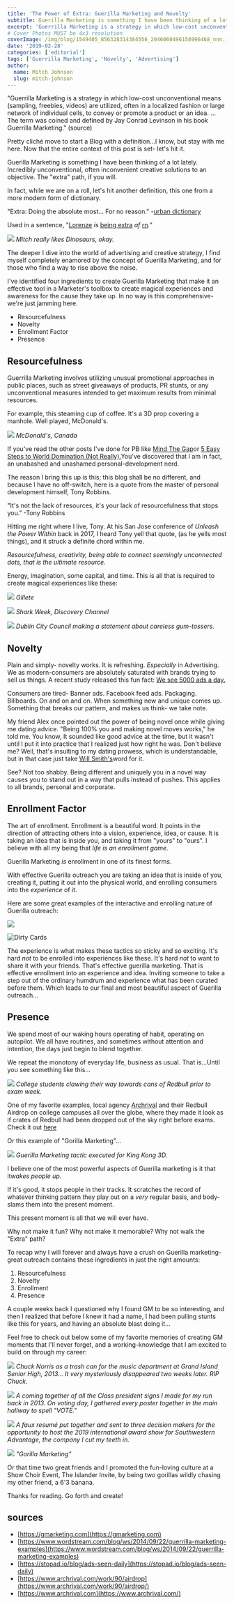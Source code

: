 ```yaml
---
title: 'The Power of Extra: Guerilla Marketing and Novelty'
subtitle: Guerilla Marketing is something I have been thinking of a lot lately. Incredibly unconventional, often inconvenient creative solutions to an objective. The “extra” path, if you will.
excerpt: 'Guerrilla Marketing is a strategy in which low-cost unconventional means (sampling, freebies, videos) are utilized, often in a localized fashion or large network of individual cells, to convey or promote a product or an idea.'
# Cover Photos MUST be 4x3 resolution
coverImage: /img/blog/1549405_856328314384556_2046060496158996468_nnn.jpg
date: '2019-02-28'
categories: ['editorial']
tags: ['Guerrilla Marketing', 'Novelty', 'Advertising']
author:
  name: Mitch Johnson
  slug: mitch-johnson
---
```


"Guerrilla Marketing is a strategy in which low-cost unconventional means (sampling, freebies, videos) are utilized, often in a localized fashion or large network of individual cells, to convey or promote a product or an idea. ... The term was coined and defined by Jay Conrad Levinson in his book Guerrilla Marketing." (source)

Pretty cliché move to start a Blog with a definition...I know, but stay with me here. Now that the entire context of this post is set- let's hit it.

Guerilla Marketing is something I have been thinking of a lot lately. Incredibly unconventional, often inconvenient creative solutions to an objective. The "extra" path, if you will.

In fact, while we are on a roll, let's hit another definition, this one from a more modern form of dictionary.

"Extra: Doing the absolute most... For no reason." -[urban dictionary](https://www.urbandictionary.com/define.php?term=extra)

Used in a sentence, "[Lorenze](https://www.urbandictionary.com/define.php?term=Lorenze) _is_ [being extra](https://www.urbandictionary.com/define.php?term=being%20extra) _af_ [rn](https://www.urbandictionary.com/define.php?term=rn)_."_

![](https://cdn.pixelbakery.com/img/blog/Text-placeholder-1024x1024.jpg) _Mitch really likes Dinosaurs, okay._

The deeper I dive into the world of advertising and creative strategy, I find myself completely enamored by the concept of Guerilla Marketing, and for those who find a way to rise above the noise.

I've identified four ingredients to create Guerilla Marketing that make it an effective tool in a Marketer's toolbox to create magical experiences and awareness for the cause they take up. In no way is this comprehensive- we're just jamming here.

- Resourcefulness
- Novelty
- Enrollment Factor
- Presence

## Resourcefulness

Guerrilla Marketing involves utilizing unusual promotional approaches in public places, such as street giveaways of products, PR stunts, or any unconventional measures intended to get maximum results from minimal resources.

For example, this steaming cup of coffee. It's a 3D prop covering a manhole. Well played, McDonald's.

![](https://cdn.pixelbakery.com/img/blog/Giant-McDonalds-coffee-cup-Media-Resources-guerilla-marketing-1.jpg) _McDonald's, Canada_

If you've read the other posts I've done for PB like [Mind The Gap](https://pixelbakery.com/recipes/mind-the-gap/)or [5 Easy Steps to World Domination (Not Really).](https://pixelbakery.com/recipes/5-easy-steps-to-world-domination)You've discovered that I am in fact, an unabashed and unashamed personal-development nerd.

The reason I bring this up is this; this blog shall be no different, and because I have no off-switch, here is a quote from the master of personal development himself, Tony Robbins.

"It's not the lack of resources, it's your lack of resourcefulness that stops you." -Tony Robbins

Hitting me right where I live, Tony. At his San Jose conference of _Unleash the Power Within_ back in 2017, I heard Tony yell that quote, (as he yells most things), and it struck a definite chord within me.

_Resourcefulness, creativity, being able to connect seemingly unconnected dots, that is the ultimate resource._

Energy, imagination, some capital, and time. This is all that is required to create magical experiences like these:

![](https://cdn.pixelbakery.com/img/blog/Screen-Shot-2019-02-27-at-16.35.57.jpg) _Gillete_

![](https://cdn.pixelbakery.com/img/blog/018ce400db86370c22207dde443c2e71.jpg) _Shark Week, Discovery Channel_

![](https://cdn.pixelbakery.com/img/blog/397ea584308ba1160e07109986b98776.jpg) _Dublin City Council making a statement about careless gum-tossers._

## Novelty

Plain and simply- novelty works. It is refreshing. _Especially_ in Advertising. We as modern-consumers are absolutely saturated with brands trying to sell us things. A recent study released this fun fact: [We see 5000 ads a day.](https://stopad.io/blog/ads-seen-daily)

Consumers are tired- Banner ads. Facebook feed ads. Packaging. Billboards. On and on and on. When something new and unique comes up. Something that breaks our pattern, and makes us think- we take note.

My friend Alex once pointed out the power of being novel once while giving me dating advice. "Being 100% you and making novel moves works," he told me. You know, It sounded like good advice at the time, but it wasn't until I put it into practice that I realized just how right he was. Don't believe me? Well, that's insulting to my dating prowess, which is understandable, but in that case just take [Will Smith's](https://www.youtube.com/watch?v=KqfV9eQuyrs)word for it.

See? Not too shabby. Being different and uniquely you in a novel way causes you to stand out in a way that pulls instead of pushes. This applies to all brands, personal and corporate.

## Enrollment Factor

The art of enrollment. Enrollment is a beautiful word. It points in the direction of attracting others into a vision, experience, idea, or cause. It is taking an idea that is inside you, and taking it from "yours" to "ours". I believe with all my being that _life is an enrollment game._

Guerilla Marketing _is_ enrollment in one of its finest forms.

With effective Guerilla outreach you are taking an idea that is inside of you, creating it, putting it out into the physical world, and enrolling consumers into the _experience_ of it.

Here are some great examples of the interactive and enrolling nature of Guerilla outreach:

![](https://cdn.pixelbakery.com/img/blog/85ffdd0321abc01c42b9385e0ff1e695.jpg)

![Dirty Cards](https://cdn.pixelbakery.com/img/blog/bcb4872ea982ea5cbd4375643d44d57b.jpg)

The experience is what makes these tactics so sticky and so exciting. It's hard _not_ to be enrolled into experiences like these. It's hard _not_ to want to share it with your friends. That's effective guerilla marketing. That is effective enrollment into an experience and idea. Inviting someone to take a step out of the ordinary humdrum and experience what has been curated before them. Which leads to our final and most beautiful aspect of Guerilla outreach...

## Presence

We spend most of our waking hours operating of habit, operating on autopilot. We all have routines, and sometimes without attention and intention, the days just begin to blend together.

We repeat the monotony of everyday life, business as usual. That is...Until you see something like this...

![](https://cdn.pixelbakery.com/img/blog/b98130217225232_31936600-1024x681.jpg) _College students clawing their way towards cans of Redbull prior to exam week._

One of my favorite examples, local agency [Archrival](https://www.archrival.com/) and their Redbull Airdrop on college campuses all over the globe, where they made it look as if crates of Redbull had been dropped out of the sky right before exams. Check it out [here](https://www.archrival.com/work/90/airdrop/)

Or this example of "Gorilla Marketing"...

![](https://cdn.pixelbakery.com/img/blog/king-kong-3d-marketing.jpg) _Guerilla Marketing tactic executed for King Kong 3D._

I believe one of the most powerful aspects of Guerilla marketing is it that it*wakes people up*.

If it's good, it stops people in their tracks. It scratches the record of whatever thinking pattern they play out on a _very_ regular basis, and body-slams them into the present moment.

This present moment is all that we will ever have.

Why not make it fun? Why not make it memorable? Why not walk the "Extra" path?

To recap why I will forever and always have a crush on Guerilla marketing- great outreach contains these ingredients in just the right amounts:

1.  Resourcefulness
2.  Novelty
3.  Enrollment
4.  Presence

A couple weeks back I questioned why I found GM to be so interesting, and then I realized that before I knew it had a name, I had been pulling stunts like this for years, and having an absolute blast doing it...

Feel free to check out below some of my favorite memories of creating GM moments that I'll never forget, and a working-knowledge that I am excited to build on through my career:

![](https://cdn.pixelbakery.com/img/blog/Screen-Shot-2019-02-27-at-14.37.45.jpg) _Chuck Norris as a trash can for the music department at Grand Island Senior High, 2013... It very mysteriously disappeared two weeks later. RIP Chuck._

![](https://cdn.pixelbakery.com/img/blog/Screen-Shot-2019-02-27-at-14.41.09.jpg) _A coming together of all the Class president signs I made for my run back in 2013. On voting day, I gathered every poster together in the main hallway to spell "VOTE."_

![](https://cdn.pixelbakery.com/img/blog/BoldMoveJohnson_BoldMove-791x1024.jpg) _A faux resumé put together and sent to three decision makers for the opportunity to host the 2019 international award show for Southwestern Advantage, the company I cut my teeth in._

![](https://cdn.pixelbakery.com/img/blog/24049_108428312507897_8353985_n.jpg) _"Gorilla Marketing"_

Or that time two great friends and I promoted the fun-loving culture at a Show Choir Event, The Islander Invite, by being two gorillas wildly chasing my other friend, a 6'3 banana.

Thanks for reading. Go forth and create!

## sources

- [https://gmarketing.com](https://gmarketing.com)
- [https://www.wordstream.com/blog/ws/2014/09/22/guerrilla-marketing-examples](https://www.wordstream.com/blog/ws/2014/09/22/guerrilla-marketing-examples)
- [https://stopad.io/blog/ads-seen-daily](https://stopad.io/blog/ads-seen-daily)
- [https://www.archrival.com/work/90/airdrop](https://www.archrival.com/work/90/airdrop/)
- [https://www.archrival.com](https://www.archrival.com/)
